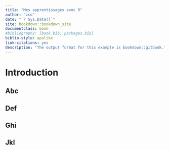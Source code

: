 ```yaml
--- 
title: "Mes apprentissages avec R"
author: "zco"
date: "`r Sys.Date()`"
site: bookdown::bookdown_site
documentclass: book
#bibliography: [book.bib, packages.bib]
biblio-style: apalike
link-citations: yes
description: "The output format for this example is bookdown::gitbook."
---
```


# Introduction


## Abc



## Def



## Ghi



## Jkl


